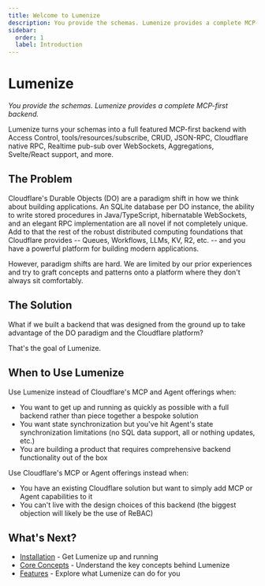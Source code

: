 ```yaml
---
title: Welcome to Lumenize
description: You provide the schemas. Lumenize provides a complete MCP-first backend.
sidebar:
  order: 1
  label: Introduction
---
```


# Lumenize
_You provide the schemas. Lumenize provides a complete MCP-first backend._

Lumenize turns your schemas into a full featured MCP-first backend with Access Control, tools/resources/subscribe, CRUD, JSON-RPC, Cloudflare native RPC, Realtime pub-sub over WebSockets, Aggregations, Svelte/React support, and more.

## The Problem

Cloudflare's Durable Objects (DO) are a paradigm shift in how we think about building applications. An SQLite database per DO instance, the ability to write stored procedures in Java/TypeScript, hibernatable WebSockets, and an elegant RPC implementation are all novel if not completely unique. Add to that the rest of the robust distributed computing foundations that Cloudflare provides -- Queues, Workflows, LLMs, KV, R2, etc. -- and you have a powerful platform for building modern applications.

However, paradigm shifts are hard. We are limited by our prior experiences and try to graft concepts and patterns onto a platform where they don't always sit comfortably.

## The Solution

What if we built a backend that was designed from the ground up to take advantage of the DO paradigm and the Cloudflare platform?

That's the goal of Lumenize.

## When to Use Lumenize

Use Lumenize instead of Cloudflare's MCP and Agent offerings when:
- You want to get up and running as quickly as possible with a full backend rather than piece together a bespoke solution
- You want state synchronization but you've hit Agent's state synchronization limitations (no SQL data support, all or nothing updates, etc.)
- You are building a product that requires comprehensive backend functionality out of the box

Use Cloudflare's MCP or Agent offerings instead when:
- You have an existing Cloudflare solution but want to simply add MCP or Agent capabilities to it
- You can't live with the design choices of this backend (the biggest objection will likely be the use of ReBAC)

## What's Next?

- [Installation](/docs/getting-started/installation) - Get Lumenize up and running
- [Core Concepts](/docs/concepts/overview) - Understand the key concepts behind Lumenize
- [Features](/docs/features/overview) - Explore what Lumenize can do for you